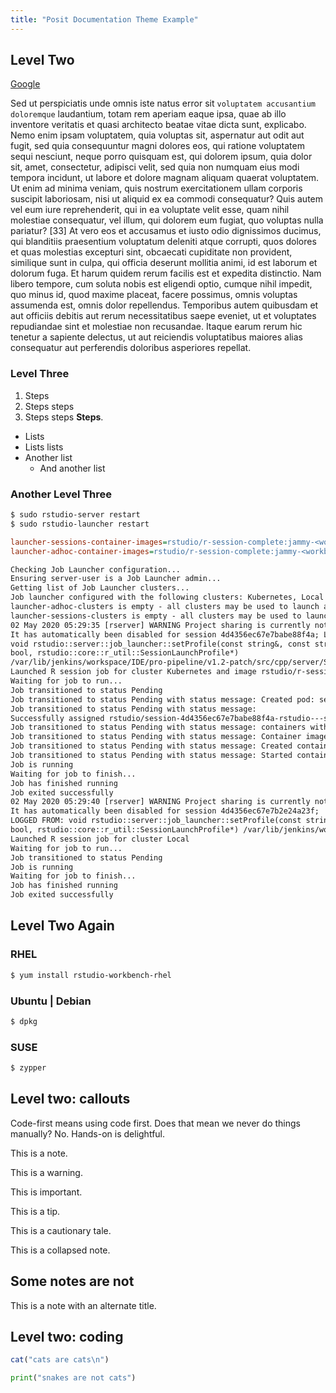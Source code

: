 ```yaml
---
title: "Posit Documentation Theme Example"
---
```


## Level Two

[Google](www.google.com)

Sed ut perspiciatis unde omnis iste natus error sit `voluptatem accusantium doloremque` laudantium, totam rem aperiam eaque ipsa, quae ab illo inventore veritatis et quasi architecto beatae vitae dicta sunt, explicabo. Nemo enim ipsam voluptatem, quia voluptas sit, aspernatur aut odit aut fugit, sed quia consequuntur magni dolores eos, qui ratione voluptatem sequi nesciunt, neque porro quisquam est, qui dolorem ipsum, quia dolor sit, amet, consectetur, adipisci velit, sed quia non numquam eius modi tempora incidunt, ut labore et dolore magnam aliquam quaerat voluptatem. Ut enim ad minima veniam, quis nostrum exercitationem ullam corporis suscipit laboriosam, nisi ut aliquid ex ea commodi consequatur? Quis autem vel eum iure reprehenderit, qui in ea voluptate velit esse, quam nihil molestiae consequatur, vel illum, qui dolorem eum fugiat, quo voluptas nulla pariatur? [33] At vero eos et accusamus et iusto odio dignissimos ducimus, qui blanditiis praesentium voluptatum deleniti atque corrupti, quos dolores et quas molestias excepturi sint, obcaecati cupiditate non provident, similique sunt in culpa, qui officia deserunt mollitia animi, id est laborum et dolorum fuga. Et harum quidem rerum facilis est et expedita distinctio. Nam libero tempore, cum soluta nobis est eligendi optio, cumque nihil impedit, quo minus id, quod maxime placeat, facere possimus, omnis voluptas assumenda est, omnis dolor repellendus. Temporibus autem quibusdam et aut officiis debitis aut rerum necessitatibus saepe eveniet, ut et voluptates repudiandae sint et molestiae non recusandae. Itaque earum rerum hic tenetur a sapiente delectus, ut aut reiciendis voluptatibus maiores alias consequatur aut perferendis doloribus asperiores repellat.

### Level Three

1. Steps
2. Steps steps
3. Steps steps **Steps**.


- Lists
- Lists lists
- Another list
    - And another list


### Another Level Three {.preview-header} 

```bash
$ sudo rstudio-server restart
$ sudo rstudio-launcher restart
```

```.ini
launcher-sessions-container-images=rstudio/r-session-complete:jammy-<workbench version>
launcher-adhoc-container-images=rstudio/r-session-complete:jammy-<workbench version>
```

``` txt
Checking Job Launcher configuration...
Ensuring server-user is a Job Launcher admin...
Getting list of Job Launcher clusters...
Job launcher configured with the following clusters: Kubernetes, Local
launcher-adhoc-clusters is empty - all clusters may be used to launch adhoc jobs
launcher-sessions-clusters is empty - all clusters may be used to launch session jobs
02 May 2020 05:29:35 [rserver] WARNING Project sharing is currently not supported when running launcher sessions. 
It has automatically been disabled for session 4d4356ec67e7babe88f4a; LOGGED FROM: 
void rstudio::server::job_launcher::setProfile(const string&, const string&, const string&, const string&, 
bool, rstudio::core::r_util::SessionLaunchProfile*)
/var/lib/jenkins/workspace/IDE/pro-pipeline/v1.2-patch/src/cpp/server/ServerJobLauncher.cpp:107
Launched R session job for cluster Kubernetes and image rstudio/r-session-complete:jammy-<workbench version>
Waiting for job to run...
Job transitioned to status Pending
Job transitioned to status Pending with status message: Created pod: session-4d4356ec67e7babe88f4a-rstudio---session-test-job-xkbfw2
Job transitioned to status Pending with status message: 
Successfully assigned rstudio/session-4d4356ec67e7babe88f4a-rstudio---session-test-job-xkbfw2 to ip-172-31-30-139.us-east-2.compute.internal
Job transitioned to status Pending with status message: containers with unready status: [50506d5573575359475966796a636c2b3342333574413d3d]
Job transitioned to status Pending with status message: Container image "rstudio/r-session-complete:jammy-<workbench version>" already present on machine
Job transitioned to status Pending with status message: Created container 50506d5573575359475966796a636c2b3342333574413d3d
Job transitioned to status Pending with status message: Started container 50506d5573575359475966796a636c2b3342333574413d3d
Job is running
Waiting for job to finish...
Job has finished running
Job exited successfully
02 May 2020 05:29:40 [rserver] WARNING Project sharing is currently not supported when running launcher sessions. 
It has automatically been disabled for session 4d4356ec67e7b2e24a23f; 
LOGGED FROM: void rstudio::server::job_launcher::setProfile(const string&, const string&, const string&, const string&, 
bool, rstudio::core::r_util::SessionLaunchProfile*) /var/lib/jenkins/workspace/IDE/pro-pipeline/v1.2-patch/src/cpp/server/ServerJobLauncher.cpp:1070
Launched R session job for cluster Local
Waiting for job to run...
Job transitioned to status Pending
Job is running
Waiting for job to finish...
Job has finished running
Job exited successfully
```


## Level Two Again

::: panel-tabset

### RHEL

```bash
$ yum install rstudio-workbench-rhel
```

### Ubuntu | Debian

```bash
$ dpkg
```

### SUSE

```bash
$ zypper
```

:::

## Level two: callouts

Code-first means using code first. Does that mean we never do things manually?
No. Hands-on is delightful.

::: {.callout-note}
This is a note.
:::

::: {.callout-warning}
This is a warning.
:::

::: {.callout-important}
This is important.
:::

::: {.callout-tip}
This is a tip.
:::

::: {.callout-caution}
This is a cautionary tale.
:::

::: {.callout-note collapse="true"}
This is a collapsed note.
:::

::: {.callout-note}
## Some notes are not

This is a note with an alternate title.
:::

## Level two: coding

```r
cat("cats are cats\n")
```

```python
print("snakes are not cats")
```
